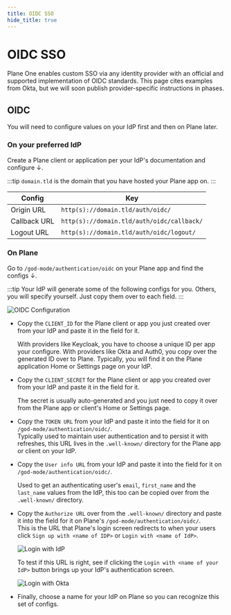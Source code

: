 ```yaml
---
title: OIDC SSO
hide_title: true
---
```



<div className="tag-wrapper">
 <h1>OIDC SSO</h1>
 <Tags 
  tags={[ 
    { name: "One", additionalClass: "one" }
  ]} 
 />
<Tags 
  tags={[ 
    { name: "Pro", additionalClass: "pro" }
  ]} 
 />
</div>

Plane One enables custom SSO via any identity provider with an official and supported implementation of OIDC standards. This page cites examples from Okta, but we will soon publish provider-specific instructions in phases.

## OIDC

You will need to configure values on your IdP first and then on Plane later.

### On your preferred IdP

Create a Plane client or application per your IdP's documentation and configure ↓.

:::tip
  `domain.tld` is the domain that you have hosted your Plane app on.
:::

| **Config**     | **Key**                                               |
|----------------|-------------------------------------------------------|
| Origin URL     | `http(s)://domain.tld/auth/oidc/`                     |
| Callback URL   | `http(s)://domain.tld/auth/oidc/callback/`            |
| Logout URL     | `http(s)://domain.tld/auth/oidc/logout/`              |

### On Plane

Go to `/god-mode/authentication/oidc` on your Plane app and find the configs ↓.

:::tip
  Your IdP will generate some of the following configs for you. Others, you will specify yourself. Just copy them over to each field.
:::

![OIDC Configuration](/img/custom-sso/oidc-config.png)

- Copy the `CLIENT_ID` for the Plane client or app you just created over from your IdP and paste it in the field for it.

  With providers like Keycloak, you have to choose a unique ID per app your configure. With providers like Okta and Auth0, you copy over the generated ID over to Plane. Typically, you will find it on the Plane application Home or Settings page on your IdP.

- Copy the `CLIENT_SECRET` for the Plane client or app you created over from your IdP and paste it in the field for it.

  The secret is usually auto-generated and you just need to copy it over from the Plane app or client's Home or Settings page.

- Copy the `TOKEN URL` from your IdP and paste it into the field for it on `/god-mode/authentication/oidc/`.\
  Typically used to maintain user authentication and to persist it with refreshes, this URL lives in the `.well-known/` directory for the Plane app or client on your IdP.

- Copy the `User info URL` from your IdP and paste it into the field for it on `/god-mode/authentication/oidc/`.

  Used to get an authenticating user's `email`, `first_name` and the `last_name` values from the IdP, this too can be copied over from the `.well-known/` directory.

- Copy the `Authorize URL` over from the `.well-known/` directory and paste it into the field for it on Plane's `/god-mode/authentication/oidc/`.\
  This is the URL that Plane's login screen redirects to when your users click `Sign up with <name of IDP>` or `Login with <name of IdP>`.

  ![Login with IdP](/img/custom-sso/plane-login.png)

  To test if this URL is right, see if clicking the `Login with <name of your IdP>` button brings up your IdP's authentication screen.

   ![Login with Okta](/img/custom-sso/okta-signin.webp)

- Finally, choose a name for your IdP on Plane so you can recognize this set of configs.

